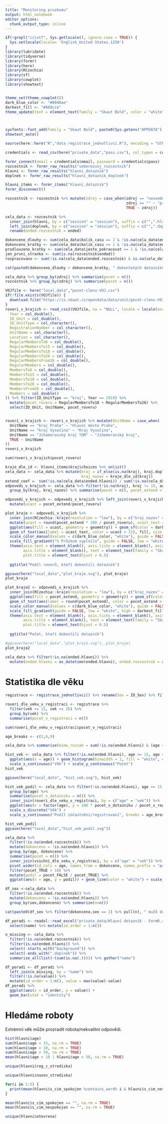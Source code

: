 ---
title: "Monitoring pruzkumu"
output: html_notebook
editor_options: 
  chunk_output_type: inline
---

```{r setup}
if(!grepl("cz|utf", Sys.getlocale(), ignore.case = TRUE)) {
  Sys.setlocale(locale= 'English_United States.1250')
}
library(lubridate)
library(tidyverse)
library(formr)
library(here)
library(RCzechia)
library(sf)
library(cowplot)
library(showtext)


theme_set(theme_cowplot())
dark_blue_color <- "#0040ae"
darkest_fill <- "#668cce"
theme_update(text = element_text(family = "Skaut Bold", color = "white"), plot.background = element_rect(fill = dark_blue_color), line = element_line(color = "white"), rect = element_rect(color = "white"), axis.text = element_text(color = "white"), axis.title = element_text(color = "white"),axis.line = element_line(color = "white"), axis.ticks = element_line(color = "white"))



sysfonts::font_add(family = "Skaut Bold", paste0(Sys.getenv("APPDATA"),"/../Local/Microsoft/Windows/Fonts/skaut-bold-webfont.otf"))
showtext_auto()

source(here::here("R","data_registrace_jednotlivci.R"), encoding = "UTF-8")

```


```{r}
credentials <- read_csv(here("private_data","pass.csv"), col_types = cols(.default = col_character()))

formr_connect(email = credentials$email, password = credentials$pass)
rozcestnik <- formr_raw_results("seberozvoj_rozcestnik")
hlavni <- formr_raw_results("hlavni_dotaznik")
doplnek <- formr_raw_results("hlavni_dotaznik_doplnek")

hlavni_items <- formr_items("hlavni_dotaznik")
formr_disconnect()
```



```{r}
rozcestnik <- rozcestnik %>% mutate(zdroj = case_when(zdroj == "neuvedeno_redirect" ~  "nezname",
                                                      zdroj == "" ~ "primo formr.org",
                                                      TRUE ~ zdroj))

cela_data <- rozcestnik %>% 
  inner_join(hlavni, by = c("session" = "session"), suffix = c("",".hlavni")) %>%
  left_join(doplnek, by = c("session" = "session"), suffix = c("",".doplnek")) %>%
  rename(ended.rozcestnik = ended)
```


```{r}
dokonceno_dlouhy <- sum(cela_data$kolik_casu == 2 & !is.na(cela_data$ended.hlavni), na.rm = TRUE)
dokonceno_kratky <- sum(cela_data$kolik_casu == 1 & !is.na(cela_data$ended.hlavni) , na.rm = TRUE)
prodlouzeno_kratky <- sum(cela_data$jeste_pokracovat == 1 & !is.na(cela_data$ended.doplnek), na.rm = TRUE)
jen_prvni_stranka <- sum(is.na(rozcestnik$ended))
rozpracovano <- sum(!is.na(cela_data$ended.rozcestnik) & is.na(cela_data$ended.hlavni))

cat(paste0(dokonceno_dlouhy + dokonceno_kratky, " dokončených dotazníků.\n", dokonceno_dlouhy + prodlouzeno_kratky, " vyplnilo delší verzi nebo si to pak prodloužilo.\n", rozpracovano, " se prokliklo přes první stránku, ale dotazník zatím nedokončili\n", jen_prvni_stranka, " otevření a načtení první stránky bez dalšího pokračování (určitě obsahuje roboty)"))
```

```{r}
cela_data %>% group_by(zdroj) %>% summarise(pocet = n())
rozcestnik %>% group_by(zdroj) %>% summarise(pocet = n())
```

```{r}
VOJfile <- here("local_data","pocet-clenu-VOJ.csv")
if(!file.exists(VOJfile)) {
  download.file("https://is.skaut.cz/opendata/data/unit/pocet-clenu-VOJ.csv", VOJfile)
}
roveri_v_krajich <- read_csv2(VOJfile, na = "NULL", locale = locale(encoding = "windows-1250"), col_types = cols(
  Year = col_double(),
  ID_Unit = col_double(),
  ID_UnitType = col_character(),
  RegistrationNumber = col_character(),
  UnitName = col_character(),
  Location = col_character(),
  RegularMembersTo6 = col_double(),
  RegularMembersTo15 = col_double(),
  RegularMembersTo18 = col_double(),
  RegularMembersTo26 = col_double(),
  RegularMembersFrom26 = col_double(),
  RegularMembers = col_double(),
  MembersTo6 = col_double(),
  MembersTo15 = col_double(),
  MembersTo18 = col_double(),
  MembersTo26 = col_double(),
  MembersFrom26 = col_double(),
  Members = col_double()
)) %>% filter(ID_UnitType == "kraj", Year == 2019) %>%
  mutate(pocet_roveru = RegularMembersTo18 + RegularMembersTo26) %>%
  select(ID_Unit, UnitName, pocet_roveru) 


roveri_v_krajich <- roveri_v_krajich %>% mutate(UnitName = case_when(
  UnitName == "kraj Praha" ~ "Hlavní město Praha",
  UnitName == "kraj Vysočina" ~ "Kraj Vysočina",
  UnitName == "Jihomoravský kraj TGM" ~ "Jihomoravský kraj",
  TRUE ~ UnitName
))
roveri_v_krajich 

sum(roveri_v_krajich$pocet_roveru)

```


```{r}
kraje_dle_id <- hlavni_items$kraj$choices %>% unlist()
cela_data <- cela_data %>% mutate(kraj = if_else(is.na(kraj), kraj.doplnek, kraj),
                                  kraj_nazev = kraje_dle_id[kraj]) 
extend_coef =  sum(!is.na(cela_data$ended.hlavni)) / sum(!is.na(cela_data$ended.hlavni) & !is.na(cela_data$kraj) & cela_data$kraj != 15)
odpovedi_v_krajich <- cela_data %>% filter(!is.na(kraj), kraj != 15, age >= 15, age <= 26, !is.na(ended.hlavni)) %>%
  group_by(kraj, kraj_nazev) %>% summarise(pocet = n(), pocet_extend = pocet * extend_coef)

odpovedi_v_krajich <- odpovedi_v_krajich %>% left_join(roveri_v_krajich, by = c("kraj_nazev" = "UnitName")) %>% 
  mutate(ucast = pocet_extend/pocet_roveru)
```

```{r}
plot_kraje <- odpovedi_v_krajich %>% 
  inner_join(RCzechia::kraje(resolution = "low"), by = c("kraj_nazev" = "NAZ_CZNUTS3")) %>%
  mutate(ucast = round(pocet_extend * 100 / pocet_roveru), ucast_text = paste0(ucast, "%")) %>%
  ggplot(aes(fill = ucast, geometry = geometry)) + geom_sf(color = dark_blue_color, size = 1) + coord_sf(crs = st_crs(4156)) +
  geom_sf_text(aes(label = ucast_text, color = ucast > 12), fill, size = 4, family = "Skaut Bold" ) +
  scale_color_manual(values = c(dark_blue_color, "white"), guide = FALSE) +
  scale_fill_gradient("% Průzkum vyplnilo", guide = FALSE, low = "white", high = darkest_fill)  + 
  theme(axis.text = element_blank(), axis.ticks = element_blank(), axis.line = element_blank(),
        axis.title = element_blank(), text = element_text(family = "Skaut Bold"),
        plot.title = element_text(hjust = 0.5)
                                                                                  ) + 
  ggtitle("Podíl roverů, kteří dokončili dotazník")

ggsave(here("local_data","plot_kraje.svg"), plot_kraje)
plot_kraje
```




```{r}
plot_kraje2 <- odpovedi_v_krajich %>% 
  inner_join(RCzechia::kraje(resolution = "low"), by = c("kraj_nazev" = "NAZ_CZNUTS3")) %>%
  ggplot(aes(fill = pocet_extend, geometry = geometry)) + geom_sf(color = dark_blue_color, size = 1) + coord_sf(crs = st_crs(4156)) +
  geom_sf_text(aes(label = round(pocet_extend), color = pocet_extend > 150), fill, size = 4, family = "Skaut Bold" ) +
  scale_color_manual(values = c(dark_blue_color, "white"), guide = FALSE) +
  scale_fill_gradient(guide = FALSE, low = "white", high = darkest_fill)  + 
  theme(axis.text = element_blank(), axis.ticks = element_blank(), axis.line = element_blank(),
        axis.title = element_blank(), text = element_text(family = "Skaut Bold"),
        plot.title = element_text(hjust = 0.5)
                                                                                  ) + 
  ggtitle("Počet, kteří dokončili dotazník")

#ggsave(here("local_data","plot_kraje.svg"), plot_kraje)
plot_kraje2
```


```{r}
cela_data %>% filter(!is.na(ended.hlavni)) %>% 
  mutate(ended.hlavni = as_datetime(ended.hlavni), ended.rozcestnik = as_datetime(ended.rozcestnik), trvani = as.numeric(ended.hlavni - ended.rozcestnik)) %>% ggplot(aes(x = trvani)) + geom_histogram(fill = "white") + facet_wrap(~kolik_casu) + scale_x_log10()
```


# Statistika dle věku

```{r}
registrace <- registrace_jednotlivci() %>% rename(Sex = ID_Sex) %>% filter(Year == max(Year))
```


```{r}

roveri_dle_veku_v_registraci <- registrace %>% 
  filter(vek >= 15, vek <= 26) %>%
  group_by(vek) %>%
  summarise(pocet_v_registraci = n())

sum(roveri_dle_veku_v_registraci$pocet_v_registraci)
```


```{r}

age_breaks <- c(3,6,9)

cela_data %>% summarise(mimo_rozsah = sum(!is.na(ended.hlavni) & (age < 15 | age > 26)))

hist_vek <- cela_data %>% filter(!is.na(ended.hlavni), age >= 15, age <= 26) %>%
  ggplot(aes(x = age)) + geom_histogram(binwidth = 1, fill = "white", color = dark_blue_color) +
  scale_x_continuous("Věk") + scale_y_continuous("Počet")
hist_vek

ggsave(here("local_data", "hist_vek.svg"), hist_vek)

hist_vek_podil <- cela_data %>% filter(!is.na(ended.hlavni), age >= 15, age <= 26) %>%
  group_by(age) %>%
  summarise(pocet_v_dotazniku = n()) %>%
  inner_join(roveri_dle_veku_v_registraci, by = c("age" = "vek")) %>%
  ggplot(aes(x = factor(age), y = 100 * pocet_v_dotazniku / pocet_v_registraci)) + geom_bar(color = darkest_fill, fill = "white", stat = "identity") +
  scale_x_discrete("Věk") +
  scale_y_continuous("Podíl zúčastnění/registrovaní", breaks = age_breaks, labels = paste0(age_breaks, "%"))

hist_vek_podil
ggsave(here("local_data","hist_vek_podil.svg"))

```

```{r}
cela_data %>% 
  filter(!is.na(ended.rozcestnik)) %>%
  mutate(dokonceno = !is.na(ended.hlavni)) %>%
  group_by(age, dokonceno) %>%
  summarise(pocet = n()) %>%
  inner_join(vsichni_dle_veku_v_registraci, by = c("age" = "vek")) %>%
  pivot_wider(id_cols = age, names_from = dokonceno, names_prefix = "pocet_", values_from = pocet) %>%
  filter(pocet_TRUE > 10) %>%
  mutate(podil = pocet_FALSE / pocet_TRUE) %>%
  ggplot(aes(x = age, y = podil)) + geom_line(color = "white") + scale_y_log10("Nedokončeno/dokončeno") + scale_x_continuous("Věk")
```

```{r}
df_sex <-cela_data %>% 
  filter(!is.na(ended.rozcestnik)) %>%
  mutate(dokonceno = !is.na(ended.hlavni)) %>% 
  group_by(sex,dokonceno) %>% summarize(n=n())

cat(paste0(df_sex %>% filter(dokonceno,sex == 1) %>% pull(n), " mužů dokončilo.\n", df_sex %>% filter(dokonceno,sex == 2) %>% pull(n), " žen dokončilo.\n",df_sex %>% filter(!dokonceno,sex == 1) %>% pull(n), " mužů nedokončilo.\n", df_sex %>% filter(!dokonceno,sex == 2) %>% pull(n), " žen dokončilo.\n", ((df_sex %>% filter(dokonceno,sex == 1) %>% pull(n))/(df_sex %>% filter(!dokonceno,sex == 1) %>% pull(n))) %>% round(2), " poměr dokončených mužů vůči nedokončeným \n", ((df_sex %>% filter(dokonceno,sex == 2) %>% pull(n))/(df_sex %>% filter(!dokonceno,sex == 2) %>% pull(n))) %>% round(2), " poměr dokončených žen vůči nedokončeným "))
```

```{r}
df_poradi <- readxl::read_excel("private_data/Hlavní dotazník - FormR.xlsx") %>% 
  select(name) %>% mutate(id_order = 1:n())

n_missing <- cela_data %>% 
  filter(!is.na(ended.rozcestnik)) %>%
  filter(is.na(ended.hlavni)) %>% 
  select(-starts_with("background")) %>% 
  select(-ends_with(".doplnek")) %>% 
  summarise_all(list(~(sum(is.na(.))))) %>% gather("name")

df_poradi <- df_poradi %>% 
  left_join(n_missing, by = "name") %>% 
  filter(!is.na(value)) %>% 
  mutate(id_order = 1:n(), value = max(value)-value) 
df_poradi %>% 
  ggplot(aes(x = id_order, y = value)) + 
  geom_bar(stat = "identity")

```

# Hledáme roboty

Extrémní věk může prozradit robota/nekvalitní odpovědi.

```{r}
hist(hlavni$age)
sum(hlavni$age < 15, na.rm = TRUE)
sum(hlavni$age < 10, na.rm = TRUE)
sum(hlavni$age > 50, na.rm = TRUE)
mean(hlavni$age < 10 | hlavni$age > 50, na.rm = TRUE)
```

```{r}
unique(hlavni$reg_c_strediska)
```

```{r}
unique(hlavni$nazev_strediska)
```


```{r}
for(i in 1:5) {
  print(mean(hlavni$s_cim_spokojen %contains_word% i & hlavni$s_cim_nespokojen %contains_word% i, na.rm = TRUE))
}

mean(hlavni$s_cim_spokojen == "", na.rm = TRUE)
mean(hlavni$s_cim_nespokojen == "", na.rm = TRUE)
```


```{r}
unique(hlavni$otevrena)
```

